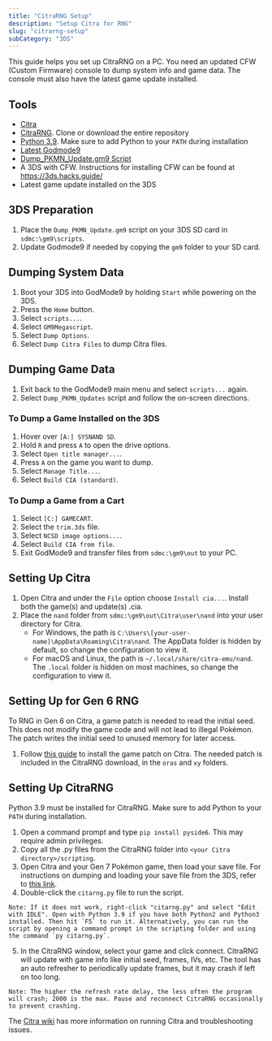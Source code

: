 ```yaml
---
title: "CitraRNG Setup"
description: "Setup Citra for RNG"
slug: "citrarng-setup"
subCategory: "3DS"
---
```


This guide helps you set up CitraRNG on a PC. You need an updated CFW (Custom Firmware) console to dump system info and game data. The console must also have the latest game update installed.

## Tools

- [Citra](https://citra-emu.org/download/)
- [CitraRNG](https://github.com/Admiral-Fish/CitraRNG). Clone or download the entire repository
- [Python 3.9](https://www.python.org/downloads/). Make sure to add Python to your `PATH` during installation
- [Latest Godmode9](https://github.com/d0k3/GodMode9/releases)
- [Dump_PKMN_Update.gm9 Script](https://cdn.discordapp.com/attachments/389206049401470976/435566091457134598/Dump_PKMN_Updates.gm9)
- A 3DS with CFW. Instructions for installing CFW can be found at https://3ds.hacks.guide/
- Latest game update installed on the 3DS

## 3DS Preparation

1. Place the `Dump_PKMN_Update.gm9` script on your 3DS SD card in `sdmc:\gm9\scripts`.
2. Update Godmode9 if needed by copying the `gm9` folder to your SD card.

## Dumping System Data

1. Boot your 3DS into GodMode9 by holding `Start` while powering on the 3DS.
2. Press the `Home` button.
3. Select `scripts...`.
4. Select `GM9Megascript`.
5. Select `Dump Options`.
6. Select `Dump Citra Files` to dump Citra files.

## Dumping Game Data

1. Exit back to the GodMode9 main menu and select `scripts...` again.
2. Select `Dump_PKMN_Updates` script and follow the on-screen directions.

### To Dump a Game Installed on the 3DS

1. Hover over `[A:] SYSNAND SD`.
2. Hold `R` and press `A` to open the drive options.
3. Select `Open title manager...`.
4. Press `A` on the game you want to dump.
5. Select `Manage Title...`.
6. Select `Build CIA (standard)`.

### To Dump a Game from a Cart

1. Select `[C:] GAMECART`.
2. Select the `trim.3ds` file.
3. Select `NCSD image options...`.
4. Select `Build CIA from file`.
5. Exit GodMode9 and transfer files from `sdmc:\gm9\out` to your PC.

## Setting Up Citra

1. Open Citra and under the `File` option choose `Install cia...`. Install both the game(s) and update(s) .cia.
2. Place the `nand` folder from `sdmc:\gm9\out\Citra\user\nand` into your user directory for Citra.
   - For Windows, the path is `C:\Users\[your-user-name]\AppData\Roaming\Citra\nand`. The AppData folder is hidden by default, so change the configuration to view it.
   - For macOS and Linux, the path is `~/.local/share/citra-emu/nand`. The `.local` folder is hidden on most machines, so change the configuration to view it.

## Setting Up for Gen 6 RNG

To RNG in Gen 6 on Citra, a game patch is needed to read the initial seed. This does not modify the game code and will not lead to illegal Pokémon. The patch writes the initial seed to unused memory for later access.

1. Follow [this guide](https://www.pokemonrng.com/misc-3ds-ips-luma-citra) to install the game patch on Citra. The needed patch is included in the CitraRNG download, in the `oras` and `xy` folders.

## Setting Up CitraRNG

Python 3.9 must be installed for CitraRNG. Make sure to add Python to your `PATH` during installation.

1. Open a command prompt and type `pip install pyside6`. This may require admin privileges.
2. Copy all the .py files from the CitraRNG folder into `<your Citra directory>/scripting`.
3. Open Citra and your Gen 7 Pokémon game, then load your save file. For instructions on dumping and loading your save file from the 3DS, refer to [this link](https://citra-emu.org/wiki/dumping-save-data-from-a-3ds-console/).
4. Double-click the `citarng.py` file to run the script.

```
Note: If it does not work, right-click "citarng.py" and select "Edit with IDLE". Open with Python 3.9 if you have both Python2 and Python3 installed. Then hit `F5` to run it. Alternatively, you can run the script by opening a command prompt in the scripting folder and using the command `py citarng.py`.
```

5. In the CitraRNG window, select your game and click connect. CitraRNG will update with game info like initial seed, frames, IVs, etc. The tool has an auto refresher to periodically update frames, but it may crash if left on too long.

```
Note: The higher the refresh rate delay, the less often the program will crash; 2000 is the max. Pause and reconnect CitraRNG occasionally to prevent crashing.
```

The [Citra wiki](https://citra-emu.org/wiki/home/) has more information on running Citra and troubleshooting issues.
